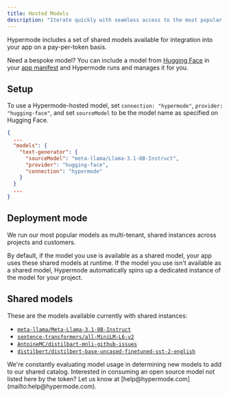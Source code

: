 ```yaml
---
title: Hosted Models
description: "Iterate quickly with seamless access to the most popular models"
---
```


Hypermode includes a set of shared models available for integration into your
app on a pay-per-token basis.

Need a bespoke model? You can include a model from
[Hugging Face](https://huggingface.co/) in your
[app manifest](/modus/app-manifest) and Hypermode runs and manages it for you.

## Setup

To use a Hypermode-hosted model, set `connection: "hypermode"`,
`provider: "hugging-face"`, and set `sourceModel` to be the model name as
specified on Hugging Face.

```json modus.json
{
  ...
  "models": {
    "text-generator": {
      "sourceModel": "meta-llama/Llama-3.1-8B-Instruct",
      "provider": "hugging-face",
      "connection": "hypermode"
    }
  }
  ...
}
```

## Deployment mode

We run our most popular models as multi-tenant, shared instances across projects
and customers.

By default, if the model you use is available as a shared model, your app uses
these shared models at runtime. If the model you use isn't available as a shared
model, Hypermode automatically spins up a dedicated instance of the model for
your project.

## Shared models

These are the models available currently with shared instances:

- [`meta-llama/Meta-Llama-3.1-8B-Instruct`](https://huggingface.co/meta-llama/Llama-3.1-8B-Instruct)
- [`sentence-transformers/all-MiniLM-L6-v2`](https://huggingface.co/sentence-transformers/all-MiniLM-L6-v2)
- [`AntoineMC/distilbart-mnli-github-issues`](https://huggingface.co/AntoineMC/distilbart-mnli-github-issues)
- [`distilbert/distilbert-base-uncased-finetuned-sst-2-english`](https://huggingface.co/distilbert/distilbert-base-uncased-finetuned-sst-2-english)

<note>
  We're constantly evaluating model usage in determining new models to add to
  our shared catalog. Interested in consuming an open source model not listed
  here by the token? Let us know at
  [help@hypermode.com](mailto:help@hypermode.com).
</note>
